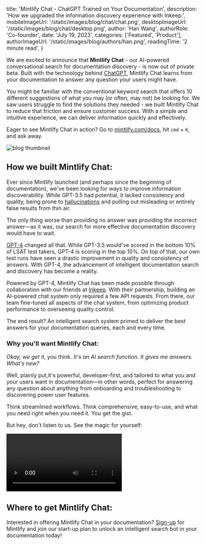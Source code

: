 
  title: 'Mintlify Chat - ChatGPT Trained on Your Documentation',
  description:
    'How we upgraded the information discovery experience with Inkeep.',
  mobileImageUrl: '/static/images/blog/chat/chat.png',
  desktopImageUrl: '/static/images/blog/chat/desktop.png',
  author: 'Han Wang',
  authorRole: 'Co-founder',
  date: 'July 19, 2023',
  categories: ['Featured', 'Product'],
  authorImageUrl: '/static/images/blog/authors/han.png',
  readingTime: '2 minute read',
}


We are excited to announce that **Mintlify Chat** - our AI-powered conversational search for documentation discovery - is now out of private beta. Built with the technology behind <a href="https://openai.com/blog/chatgpt" target="_blank">ChatGPT</a>, Mintlify Chat learns from your documentation to answer any question your users might have.

You might be familiar with the conventional keyword search that offers 10 different suggestions of what you may (or often, may not) be looking for. We saw users struggle to find the solutions they needed - we built Mintlify Chat to reduce that friction and ensure customer success. With a simple and intuitive experience, we can deliver information quickly and effectively.

Eager to see Mintlify Chat in action? Go to <a href="https://mintlify.com/docs" target="_blank">mintlify.com/docs</a>, hit `cmd` + `K`, and ask away.

<img
  src="/static/images/blog/chat/chat.png"
  alt="blog thumbnail"
  className="w-full rounded-md"
/>

## How we built Mintlify Chat:

Ever since Mintlify launched (and perhaps since the beginning of documentation), we've been looking for ways to improve information discoverability. While GPT-3.5 had potential, it lacked consistency and quality, being prone to <a href="https://towardsdatascience.com/llm-hallucinations-ec831dcd7786" target="_blank">hallucinations</a> and pulling out misleading or entirely false results from thin air.

The only thing worse than providing no answer was providing the incorrect answer—as it was, our search for more effective documentation discovery would have to wait.

<a href="https://openai.com/research/gpt-4" target="_blank">GPT-4</a> changed all that. While GPT-3.5 would've scored in the bottom 10% of LSAT test
takers, GPT-4 is scoring in the top 10%. On top of that, our own test runs have seen
a drastic improvement in quality and consistency of answers. With GPT-4, the advancement
of intelligent documentation search and discovery has become a reality.

Powered by GPT-4, Mintlify Chat has been made possible through collaboration with our friends at <a href="https://inkeep.com" target="_blank">Inkeep</a>. With their partnership, building an AI-powered chat system only required a few API requests. From there, our team fine-tuned all aspects of the chat system, from optimizing product performance to overseeing quality control.

The end result? An intelligent search system primed to deliver the best answers for your documentation queries, each and every time.

### Why you'll want Mintlify Chat:

_Okay, we get it_, you think. _It's an AI search function. It gives me answers. What's new?_

Well, plainly put,it's powerful, developer-first, and tailored to what you and your users want in documentation—in other words, perfect for answering any question about anything from onboarding and troubleshooting to discovering power user features.

Think streamlined workflows. Think comprehensive, easy-to-use, and what you need right when you need it. You get the gist.

But hey, don't listen to us. See the magic for yourself:

<video className="w-full" controls>
  <source src="/static/images/blog/chat/flatfile.mp4" type="video/mp4" />
</video>

## Where to get Mintlify Chat:

Interested in offering Mintlify Chat in your documentation? [Sign-up](https://mintlify.com/start?utm_campaign=ai_chat&utm_medium=blog&utm_source=mintlify) for Mintlify and join our start-up plan to unlock an intelligent search bot in your documentation today!
